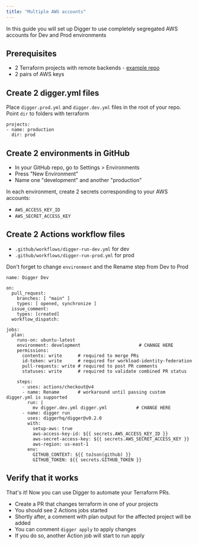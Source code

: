 ```yaml
---
title: "Multiple AWS accounts"
---
```


In this guide you will set up Digger to use completely segregated AWS accounts for Dev and Prod environments

## Prerequisites
- 2 Terraform projects with remote backends - [example repo](https://github.com/diggerhq/demo-aws-multiacc)
- 2 pairs of AWS keys

## Create 2 digger.yml files

Place `digger.prod.yml` and `digger.dev.yml` files in the root of your repo. Point `dir` to folders with terraform

```
projects:
- name: production
  dir: prod
```

## Create 2 environments in GitHub
- In your GitHub repo, go to Settings > Environments
- Press "New Environment"
- Name one "development" and another "production"

In each environment, create 2 secrets corresponding to your AWS accounts:
- `AWS_ACCESS_KEY_ID`
- `AWS_SECRET_ACCESS_KEY`

## Create 2 Actions workflow files
- `.github/workflows/digger-run-dev.yml` for dev
- `.github/workflows/digger-run-prod.yml` for prod

Don't forget to change `environment` and the Rename step from Dev to Prod

```
name: Digger Dev

on:
  pull_request:
    branches: [ "main" ]
    types: [ opened, synchronize ]
  issue_comment:
    types: [created]
  workflow_dispatch:

jobs:
  plan:
    runs-on: ubuntu-latest
    environment: development                      # CHANGE HERE
    permissions:    
      contents: write      # required to merge PRs
      id-token: write      # required for workload-identity-federation
      pull-requests: write # required to post PR comments
      statuses: write      # required to validate combined PR status

    steps:
      - uses: actions/checkout@v4
      - name: Rename       # workaround until passing custom digger.yml is supported
        run: |
          mv digger.dev.yml digger.yml           # CHANGE HERE
      - name: digger run
        uses: diggerhq/digger@v0.2.0
        with:
          setup-aws: true
          aws-access-key-id: ${{ secrets.AWS_ACCESS_KEY_ID }}
          aws-secret-access-key: ${{ secrets.AWS_SECRET_ACCESS_KEY }}
          aws-region: us-east-1
        env:
          GITHUB_CONTEXT: ${{ toJson(github) }}
          GITHUB_TOKEN: ${{ secrets.GITHUB_TOKEN }}
```

## Verify that it works
That's it! Now you can use Digger to automate your Terraform PRs.

- Create a PR that changes terraform in one of your projects
- You should see 2 Actions jobs started
- Shortly after, a comment with plan output for the affected project will be added
- You can comment `digger apply` to apply changes
- If you do so, another Action job will start to run apply

